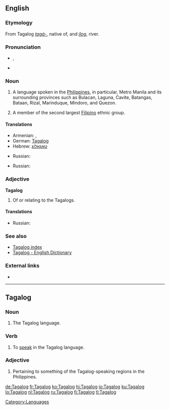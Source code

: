 ==English==

===Etymology===
From Tagalog ''[[tagá-]]'', native of, and ''[[ílog]]'', river.

===Pronunciation===
* {{IPA|/tɑːˈgɑː.lɑːg/|/təːˈgɑː.lɑːg/}}, {{SAMPA|/tA"gA:.lAg/}}
* {{enPR|tä.gäˈ.log}}

===Noun===
{{wikipedia|Tagalog language}}
{{wikipedia|Tagalog people}}
{{en-noun|s|-}}

# {{uncountable}} A language spoken in the [[Philippines]], in particular, Metro Manila and its surrounding provinces such as Bulacan, Laguna, Cavite, Batangas, Bataan, Rizal, Marinduque, Mindoro, and Quezon.
# {{countable}} A member of the second largest [[Filipino]] ethnic group.

====Translations====
{{trans-top|language}}
* Armenian: {{t|hy|տագալերեն|sc=Armn|tr=tagaleren}}, {{t|hy|տագալոգ|sc=Armn|tr=tagalog}}
* German: [[Tagalog]]
* Hebrew: [[טאגאלוג]]
{{trans-mid}}
* Russian: {{t|ru|тагaльский|tr=tagál’skij|m}}
{{trans-bottom}}

{{trans-top|member of the largest Filipino ethnic group}}
* Russian: {{t|ru|тагaл|tr=tagál|m}}
{{trans-mid}}
{{trans-bottom}}

===Adjective===
'''Tagalog'''

# Of or relating to the Tagalogs.

====Translations====
{{trans-top|of or relating to the Tagalogs}}
* Russian: {{t|ru|тагaльский|tr=tagál’skij}}
{{trans-mid}}
{{trans-bottom}}

===See also===
{{interwiktionary|code=tl}}
* [[Index:Tagalog|Tagalog index]]
* [http://www.tagalog-dictionary.com Tagalog - English Dictionary]
<!--*[[Filipino]], [[Pilipino]]
* [[Wiktionary:Filipino index|Filipino index]]-->

===External links===
* {{ISO 639|link=Ethnologue|1code=tl|code=tgl}}

[[Category:Languages]]

----

==Tagalog==

===Noun===
{{tl-noun}}
# The Tagalog language.

===Verb===
{{infl|tl|verb}}

# To [[speak]] in the Tagalog language.

===Adjective===
{{infl|tl|adjective}}

# Pertaining to something of the Tagalog-speaking regions in the Philippines.

[[de:Tagalog]]
[[fr:Tagalog]]
[[ko:Tagalog]]
[[hi:Tagalog]]
[[io:Tagalog]]
[[ku:Tagalog]]
[[lo:Tagalog]]
[[nl:Tagalog]]
[[ru:Tagalog]]
[[fi:Tagalog]]
[[tl:Tagalog]]